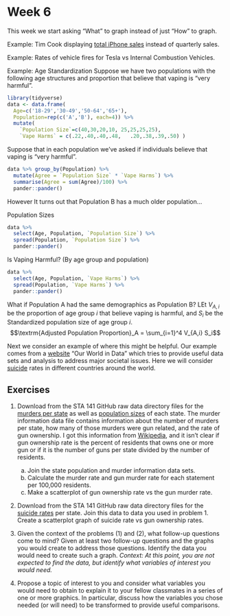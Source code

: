 # Week 6

This week we start asking "What" to graph instead of just "How" to graph.

Example: Tim Cook displaying 
[total iPhone sales](https://www.techjunkie.com/tim-cook-trying-prove-meaningless-chart/) 
instead of quarterly sales.

Example: Rates of vehicle fires for Tesla vs Internal Combustion Vehicles.

Example: Age Standardization
Suppose we have two populations with the following age structures and proportion that believe that vaping is "very harmful".
```r
library(tidyverse)
data <- data.frame( 
  Age=c('18-29','30-49','50-64','65+'), 
  Population=rep(c('A','B'), each=4)) %>% 
  mutate(
    `Population Size`=c(40,30,20,10, 25,25,25,25),
    `Vape Harms` = c(.22,.40,.40,.48,   .20,.38,.39,.50) )
```

Suppose that in each population we've asked if individuals believe that vaping is "very harmful".

```r
data %>% group_by(Population) %>%
  mutate(Agree = `Population Size` * `Vape Harms`) %>%
  summarise(Agree = sum(Agree)/100) %>%
  pander::pander()
```

However It turns out that Population B has a much older population...

Population Sizes
```r
data %>% 
  select(Age, Population, `Population Size`) %>% 
  spread(Population, `Population Size`) %>%
  pander::pander()
```

Is Vaping Harmful? (By age group and population)
```r
data %>% 
  select(Age, Population, `Vape Harms`) %>% 
  spread(Population, `Vape Harms`) %>%
  pander::pander()
```


What if Population A had the same demographics as Population B? LEt $V_{A,i}$ be the proportion of age group $i$ that believe vaping is harmful, and $S_i$ be the Standardized population size of age group $i$.
$$\textrm{Adjusted Population Proportion}_A = \sum_{i=1}^4 V_{A,i} S_i$$

Next we consider an example of where this might be helpful. Our example comes from a [website](https://ourworldindata.org) "Our World in Data" which tries to provide useful data sets and analysis to address major societal issues. Here we will consider [suicide](https://ourworldindata.org/suicide) rates in different countries around the world.



## Exercises

1. Download from the STA 141 GitHub raw data directory files for the 
[murders per state](https://github.com/dereksonderegger/141/raw/master/data-raw/Guns_State_Deaths_2010.csv)
as well as 
[population sizes](https://github.com/dereksonderegger/141/raw/master/data-raw/State_Pop.csv)
of each state. The murder information data file contains information about the number of murders per state, how many of those murders were gun related, and the rate of gun ownership. I got this information from 
[Wikipedia](https://en.wikipedia.org/wiki/Firearm_death_rates_in_the_United_States_by_state),
and it isn't clear if gun ownership rate is the percent of residents that owns one or more gun or if it is the number of guns per state divided by the number of residents.
    a) Join the state population and murder information data sets.
    b) Calculate the murder rate and gun murder rate for each statement per 100,000 residents.
    c) Make a scatterplot of gun ownership rate vs the gun murder rate.
    
2. Download from the STA 141 GitHub raw data directory files for the 
[suicide rates](https://github.com/dereksonderegger/141/raw/master/data-raw/State_Suicides_2016.csv) 
per state. Join this data to data you used in problem 1. Create a scatterplot graph of suicide rate vs gun ownership rates.
  
3. Given the context of the problems (1) and (2), what follow-up questions come to mind? Given at least two follow-up questions and the graphs you would create to address those questions. Identify the data you would need to create such a graph. *Context: At this point, you are not expected to find the data, but identify what variables of interest you would need.*

4. Propose a topic of interest to you and consider what variables you would need to obtain to explain it to your fellow classmates in a series of one or more graphics. In particular, discuss how the variables you chose needed (or will need) to be transformed to provide useful comparisons.


